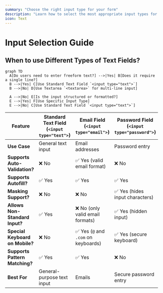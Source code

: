 ```yaml
---
summary: "Choose the right input type for your form"
description: "Learn how to select the most appropriate input types for your web forms. Get guidance on when to use text fields, dropdowns, checkboxes, and other form controls."
icon: Text
---
```


# Input Selection Guide

## When to use Different Types of Text Fields?

```mermaid
graph TD
  A[Do users need to enter freeform text?] -->|Yes| B[Does it require a single line?]
  B -->|Yes| C[Use Standard Text Field `<input type="text">`]
  B -->|No| D[Use Textarea `<textarea>` for multi-line input]

  A -->|No| E[Is the input structured or formatted?]
  E -->|Yes| F[Use Specific Input Type]
  E -->|No| C[Use Standard Text Field `<input type="text">`]
```

| Feature                         | Standard Text Field (`<input type="text">`) | Email Field (`<input type="email">`) | Password Field (`<input type="password">`) | Search Field (`<input type="search">`) | Telephone Field (`<input type="tel">`) | Number Field (`<input type="number">`) |
| ------------------------------- | ------------------------------------------- | ------------------------------------ | ------------------------------------------ | -------------------------------------- | -------------------------------------- | -------------------------------------- |
| **Use Case**                    | General text input                          | Email addresses                      | Password entry                             | Search queries                         | Phone numbers                          | Numeric inputs                         |
| **Supports Auto-Validation?**   | ❌ No                                       | ✅ Yes (valid email format)          | ❌ No                                      | ❌ No                                  | ❌ No                                  | ✅ Yes (only numeric input allowed)    |
| **Supports Autofill?**          | ✅ Yes                                      | ✅ Yes                               | ✅ Yes                                     | ✅ Yes                                 | ✅ Yes                                 | ✅ Yes                                 |
| **Masking Support?**            | ❌ No                                       | ❌ No                                | ✅ Yes (hides input characters)            | ❌ No                                  | ❌ No                                  | ❌ No                                  |
| **Allows Non-Standard Input?**  | ✅ Yes                                      | ❌ No (only valid email formats)     | ✅ Yes (hidden input)                      | ✅ Yes (optimized for search)          | ✅ Yes (any phone number format)       | ❌ No (only numbers allowed)           |
| **Special Keyboard on Mobile?** | ❌ No                                       | ✅ Yes (`@` and `.com` on keyboards) | ✅ Yes (secure keyboard)                   | ✅ Yes (optimized for searches)        | ✅ Yes (numeric keyboard)              | ✅ Yes (numeric keyboard)              |
| **Supports Pattern Matching?**  | ✅ Yes                                      | ✅ Yes                               | ❌ No                                      | ✅ Yes                                 | ✅ Yes                                 | ✅ Yes                                 |
| **Best For**                    | General-purpose text input                  | Emails                               | Secure password entry                      | Search bars                            | Phone number input                     | Numeric-only input                     |
